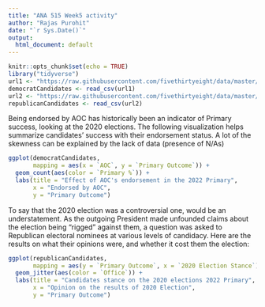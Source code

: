 ---
title: "ANA 515 Week5 activity"
author: "Rajas Purohit"
date: "`r Sys.Date()`"
output:
  html_document: default
---

```{r setup, include=FALSE}
knitr::opts_chunk$set(echo = TRUE)
library("tidyverse")
url1 <- "https://raw.githubusercontent.com/fivethirtyeight/data/master/primary-project-2022/dem_candidates.csv"
democratCandidates <- read_csv(url1)
url2 <- "https://raw.githubusercontent.com/fivethirtyeight/data/master/primary-project-2022/rep_candidates.csv"
republicanCandidates <- read_csv(url2)
```

Being endorsed by AOC has historically been an indicator of Primary success, looking at the 2020 elections. The following visualization helps summarize candidates' success with their endorsement status. A lot of the skewness can be explained by the lack of data (presence of N/As)

```{r vis1, echo = FALSE}
ggplot(democratCandidates, 
       mapping = aes(x = `AOC`, y = `Primary Outcome`)) +
  geom_count(aes(color = `Primary %`)) +
  labs(title = "Effect of AOC's endorsement in the 2022 Primary",
       x = "Endorsed by AOC",
       y = "Primary Outcome")

```

To say that the 2020 election was a controversial one, would be an understatement. As the outgoing President made unfounded claims about the election being "rigged" against them, a question was asked to Republican electoral nominees at various levels of candidacy. Here are the results on what their opinions were, and whether it cost them the election:

```{r vis2, echo = FALSE}
ggplot(republicanCandidates, 
       mapping = aes(y = `Primary Outcome`, x = `2020 Election Stance`)) +
  geom_jitter(aes(color = `Office`)) +
  labs(title = "Candidates stance on the 2020 elections 2022 Primary",
       x = "Opinion on the results of 2020 Election",
       y = "Primary Outcome")
```
